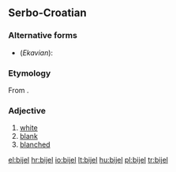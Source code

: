 ==Serbo-Croatian==

===Alternative forms===
* (''Ekavian''): {{l|sh|bel|bȇl}}

===Etymology===
From {{proto|Slavic|bělъ|lang=sh}}.

===Adjective===
{{sh-adjective|head=bijȇl|def=bijeli|def_a=bijȇlī|comp=bjelji|comp_a=bijȇl|r|бијел|бије̑л}}

# [[white]]
# [[blank]]
# [[blanched]]

[[el:bijel]]
[[hr:bijel]]
[[io:bijel]]
[[lt:bijel]]
[[hu:bijel]]
[[pl:bijel]]
[[tr:bijel]]